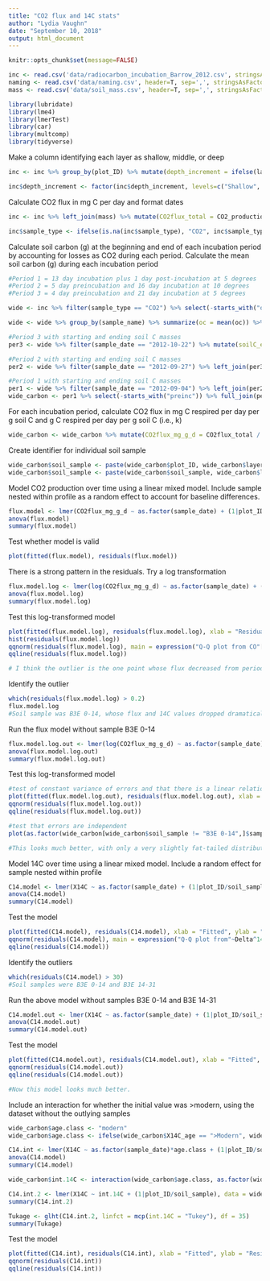 ```yaml
---
title: "CO2 flux and 14C stats"
author: "Lydia Vaughn"
date: "September 10, 2018"
output: html_document
---
```


```r
knitr::opts_chunk$set(message=FALSE)
```

```r
inc <- read.csv('data/radiocarbon_incubation_Barrow_2012.csv', stringsAsFactors=F)
naming <- read.csv('data/naming.csv', header=T, sep=',', stringsAsFactors=F)
mass <- read.csv('data/soil_mass.csv', header=T, sep=',', stringsAsFactors=F)
```

```r
library(lubridate)
library(lme4)
library(lmerTest)
library(car)
library(multcomp)
library(tidyverse)

```

Make a column identifying each layer as shallow, middle, or deep
```r
inc <- inc %>% group_by(plot_ID) %>% mutate(depth_increment = ifelse(layer_top==min(layer_top), "Shallow", ifelse(layer_bot==max(layer_bot), "Deep", "Middle"))) 

inc$depth_increment <- factor(inc$depth_increment, levels=c("Shallow", "Middle", "Deep"), ordered=T)

```

Calculate CO2 flux in mg C per day and format dates
```r
inc <- inc %>% left_join(mass) %>% mutate(CO2flux_total = CO2_production * mass_drysoil_g, sample_date = as.Date(sample_date, '%m/%d/%y'))

inc$sample_type <- ifelse(is.na(inc$sample_type), "CO2", inc$sample_type)
```

Calculate soil carbon (g) at the beginning and end of each incubation period by accounting for losses as CO2 during each  period.  Calculate the mean soil carbon (g) during each incubation period
```r
#Period 1 = 13 day incubation plus 1 day post-incubation at 5 degrees 
#Period 2 = 5 day preincubation and 16 day incubation at 10 degrees
#Period 3 = 4 day preincubation and 21 day incubation at 5 degrees

wide <- inc %>% filter(sample_type == "CO2") %>% select(-starts_with("oc")) %>% left_join(inc %>% filter(sample_type == "soil") %>% select("plot_ID", "layer_top", "layer_bot", "oc")) 

wide <- wide %>% group_by(sample_name) %>% summarize(oc = mean(oc)) %>% full_join(wide %>% select(-starts_with("oc"))) %>% distinct()

#Period 3 with starting and ending soil C masses
per3 <- wide %>% filter(sample_date == "2012-10-22") %>% mutate(soilC_end = oc / 100 * mass_drysoil_g, soilC_start = oc / 100 * mass_drysoil_g + CO2flux_total * 21 / 1000, per2_end = soilC_start + CO2flux_total * 3 / 1000) 

#Period 2 with starting and ending soil C masses
per2 <- wide %>% filter(sample_date == "2012-09-27") %>% left_join(per3 %>% select("plot_ID", "layer_top", "layer_bot", "per2_end")) %>% rename("soilC_end" = "per2_end") %>% mutate(soilC_start = soilC_end + CO2flux_total * 16 / 1000, preinc_end = soilC_start + CO2flux_total * 5 / 1000) 

#Period 1 with starting and ending soil C masses
per1 <- wide %>% filter(sample_date == "2012-09-04") %>% left_join(per2 %>% select("plot_ID", "layer_top", "layer_bot", "preinc_end")) %>% mutate(soilC_end = preinc_end + CO2flux_total * 1 / 1000, soilC_start = soilC_end + CO2flux_total * 13 / 1000) 
wide_carbon <- per1 %>% select(-starts_with("preinc")) %>% full_join(per2 %>% select(-starts_with("preinc"))) %>% full_join(per3 %>% select(-starts_with("per2_end"))) %>% mutate(soilC_mean = (soilC_end + soilC_start) / 2)
```

For each incubation period, calculate CO2 flux in mg C respired per day per g soil C and g C respired per day per g soil C (i.e., k)
```r
wide_carbon <- wide_carbon %>% mutate(CO2flux_mg_g_d = CO2flux_total / soilC_mean, k = CO2flux_total / 1000 / soilC_mean)
```

Create identifier for individual soil sample
```r
wide_carbon$soil_sample <- paste(wide_carbon$plot_ID, wide_carbon$layer_top)
wide_carbon$soil_sample <- paste(wide_carbon$soil_sample, wide_carbon$layer_bot, sep = "-")
```

Model CO2 production over time using a linear mixed model.  Include sample nested within profile as a random effect to account for baseline differences.
```r
flux.model <- lmer(CO2flux_mg_g_d ~ as.factor(sample_date) + (1|plot_ID/soil_sample), data = wide_carbon)
anova(flux.model)
summary(flux.model)
```

Test whether model is valid
```r
plot(fitted(flux.model), residuals(flux.model))
```

There is a strong pattern in the residuals.  Try a log transformation
```r
flux.model.log <- lmer(log(CO2flux_mg_g_d) ~ as.factor(sample_date) + (1|plot_ID/soil_sample), data = wide_carbon)
anova(flux.model.log)
summary(flux.model.log)
```

Test this log-transformed model
```r
plot(fitted(flux.model.log), residuals(flux.model.log), xlab = "Residuals", ylab = "Residuals")
hist(residuals(flux.model.log))
qqnorm(residuals(flux.model.log), main = expression("Q-Q plot from CO"[2]~production~model))
qqline(residuals(flux.model.log))

# I think the outlier is the one point whose flux decreased from period 1 to period 2
```

Identify the outlier
```r
which(residuals(flux.model.log) > 0.2)
flux.model.log
#Soil sample was B3E 0-14, whose flux and 14C values dropped dramatically from periods 1 to 2
```

Run the flux model without sample B3E 0-14
```r
flux.model.log.out <- lmer(log(CO2flux_mg_g_d) ~ as.factor(sample_date) + (1|plot_ID/soil_sample), data = wide_carbon %>% filter(soil_sample != "B3E 0-14"))
anova(flux.model.log.out)
summary(flux.model.log.out)
```

Test this log-transformed model
```r
#test of constant variance of errors and that there is a linear relationship between explanatory variables and response
plot(fitted(flux.model.log.out), residuals(flux.model.log.out), xlab = "Fitted", ylab = "Residuals") 
qqnorm(residuals(flux.model.log.out))
qqline(residuals(flux.model.log.out))

#test that errors are independent
plot(as.factor(wide_carbon[wide_carbon$soil_sample != "B3E 0-14",]$sample_date), residuals(flux.model.log.out))

#This looks much better, with only a very slightly fat-tailed distribution
```

Model 14C over time using a linear mixed model.  Include a random effect for sample nested within profile
```r
C14.model <- lmer(X14C ~ as.factor(sample_date) + (1|plot_ID/soil_sample), data = wide_carbon)
anova(C14.model)
summary(C14.model)
```

Test the model
```r
plot(fitted(C14.model), residuals(C14.model), xlab = "Fitted", ylab = "Residuals")
qqnorm(residuals(C14.model), main = expression("Q-Q plot from"~Delta^14*C["CO2"]~model))
qqline(residuals(C14.model))
```

Identify the outliers
```r
which(residuals(C14.model) > 30)
#Soil samples were B3E 0-14 and B3E 14-31
```

Run the above model without samples B3E 0-14 and B3E 14-31
```r
C14.model.out <- lmer(X14C ~ as.factor(sample_date) + (1|plot_ID/soil_sample), data = wide_carbon %>% filter(soil_sample != "B3E 0-14" & soil_sample != "B3E 14-31"))
anova(C14.model.out)
summary(C14.model.out)
```

Test the model
```r
plot(fitted(C14.model.out), residuals(C14.model.out), xlab = "Fitted", ylab = "Residuals")
qqnorm(residuals(C14.model.out))
qqline(residuals(C14.model.out))

#Now this model looks much better.
```

Include an interaction  for whether the initial value was >modern, using the dataset without the outlying samples  
```r
wide_carbon$age.class <- "modern"
wide_carbon$age.class <- ifelse(wide_carbon$X14C_age == ">Modern", wide_carbon$age.class, "old")

C14.int <- lmer(X14C ~ as.factor(sample_date)*age.class + (1|plot_ID/soil_sample), data = wide_carbon %>% filter(soil_sample != "B3E 0-14" & soil_sample != "B3E 14-31"))
anova(C14.model)
summary(C14.model)

wide_carbon$int.14C <- interaction(wide_carbon$age.class, as.factor(wide_carbon$sample_date), sep = " x ", drop = T)

C14.int.2 <- lmer(X14C ~ int.14C + (1|plot_ID/soil_sample), data = wide_carbon %>% filter(soil_sample != "B3E 0-14" & soil_sample != "B3E 14-31"))
summary(C14.int.2)

Tukage <- glht(C14.int.2, linfct = mcp(int.14C = "Tukey"), df = 35)
summary(Tukage)
```

Test the model
```r
plot(fitted(C14.int), residuals(C14.int), xlab = "Fitted", ylab = "Residuals")
qqnorm(residuals(C14.int))
qqline(residuals(C14.int))
```